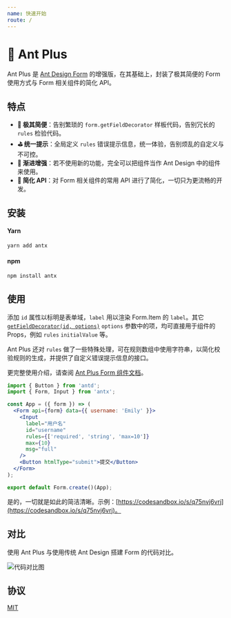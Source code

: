 ```yaml
---
name: 快速开始
route: /
---
```



# 🚀 Ant Plus

Ant Plus 是 [Ant Design Form](https://ant.design/components/form-cn/) 的增强版，在其基础上，封装了极其简便的 Form 使用方式与 Form 相关组件的简化 API。

## 特点

- **🧬 极其简便**：告别繁琐的 `form.getFieldDecorator` 样板代码，告别冗长的 `rules` 检验代码。
- **⛳️ 统一提示**：全局定义 `rules` 错误提示信息，统一体验，告别烦乱的自定义与不可控。
- **💅 渐进增强**：若不使用新的功能，完全可以把组件当作 Ant Design 中的组件来使用。
- **🥽 简化 API**：对 Form 相关组件的常用 API 进行了简化，一切只为更流畅的开发。

## 安装

#### Yarn

```bash
yarn add antx
```

#### npm

```bash
npm install antx
```

## 使用

添加 `id` 属性以标明是表单域，`label` 用以渲染 Form.Item 的 `label`。其它 [`getFieldDecorator(id, options)`](<https://ant.design/components/form-cn/#getFieldDecorator(id,-options)-%E5%8F%82%E6%95%B0>) `options` 参数中的项，均可直接用于组件的 Props，例如 `rules` `initialValue` 等。

Ant Plus 还对 `rules` 做了一些特殊处理，可在规则数组中使用字符串，以简化校验规则的生成，并提供了自定义错误提示信息的接口。

更完整使用介绍，请查阅 [Ant Plus Form 组件文档](#/form)。

```jsx harmony
import { Button } from 'antd';
import { Form, Input } from 'antx';

const App = ({ form }) => (
  <Form api={form} data={{ username: 'Emily' }}>
    <Input
      label="用户名"
      id="username"
      rules={['required', 'string', 'max=10']}
      max={10}
      msg="full"
    />
    <Button htmlType="submit">提交</Button>
  </Form>
);

export default Form.create()(App);
```

是的，一切就是如此的简洁清晰。示例：[https://codesandbox.io/s/q75nvj6vrj](https://codesandbox.io/s/q75nvj6vrj)。

## 对比

使用 Ant Plus 与使用传统 Ant Design 搭建 Form 的代码对比。

![代码对比图](https://raw.githubusercontent.com/nanxiaobei/ant-plus/master/contrast/demo.png)

## 协议

[MIT](https://github.com/nanxiaobei/ant-plus/blob/master/LICENSE)
